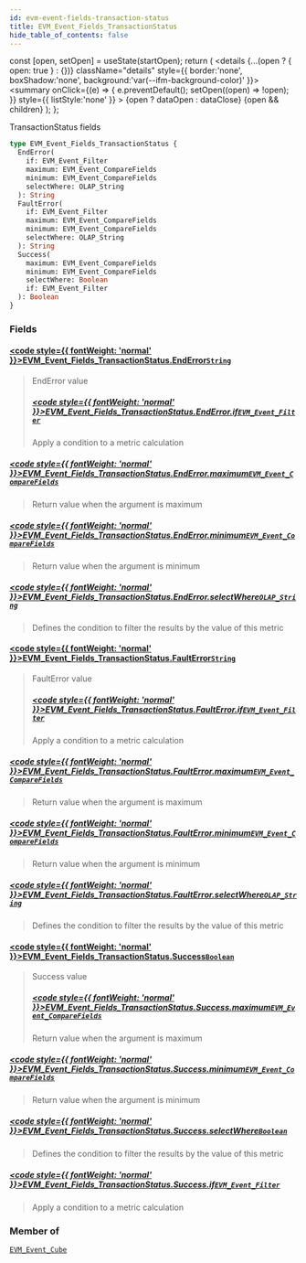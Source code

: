 ```yaml
---
id: evm-event-fields-transaction-status
title: EVM_Event_Fields_TransactionStatus
hide_table_of_contents: false
---
```







  const [open, setOpen] = useState(startOpen);
  return (
    <details {...(open ? { open: true } : {})} className="details" style={{ border:'none', boxShadow:'none', background:'var(--ifm-background-color)' }}>
      <summary
        onClick={(e) => {
          e.preventDefault();
          setOpen((open) => !open);
        }}
        style={{ listStyle:'none' }}
      >
      {open ? dataOpen : dataClose}
      </summary>
      {open && children}
    </details>
  );
};








TransactionStatus fields


```graphql
type EVM_Event_Fields_TransactionStatus {
  EndError(
    if: EVM_Event_Filter
    maximum: EVM_Event_CompareFields
    minimum: EVM_Event_CompareFields
    selectWhere: OLAP_String
  ): String
  FaultError(
    if: EVM_Event_Filter
    maximum: EVM_Event_CompareFields
    minimum: EVM_Event_CompareFields
    selectWhere: OLAP_String
  ): String
  Success(
    maximum: EVM_Event_CompareFields
    minimum: EVM_Event_CompareFields
    selectWhere: Boolean
    if: EVM_Event_Filter
  ): Boolean
}
```




### Fields

#### [<code style={{ fontWeight: 'normal' }}>EVM_Event_Fields_TransactionStatus.<b>EndError</b></code>](#)<Bullet />[`String`](/docs/graphql-reference/scalars/string) <Badge class="badge badge--secondary" text="scalar"/> 
> 
> 
> EndError value
> ##### [<code style={{ fontWeight: 'normal' }}>EVM_Event_Fields_TransactionStatus.EndError.<b>if</b></code>](#)<Bullet />[`EVM_Event_Filter`](/docs/graphql-reference/inputs/evm-event-filter) <Badge class="badge badge--secondary" text="input"/> 
> 
> 
> Apply a condition to a metric calculation
> 

##### [<code style={{ fontWeight: 'normal' }}>EVM_Event_Fields_TransactionStatus.EndError.<b>maximum</b></code>](#)<Bullet />[`EVM_Event_CompareFields`](/docs/graphql-reference/enums/evm-event-compare-fields) <Badge class="badge badge--secondary" text="enum"/> 
> 
> 
> Return value when the argument is maximum
> 

##### [<code style={{ fontWeight: 'normal' }}>EVM_Event_Fields_TransactionStatus.EndError.<b>minimum</b></code>](#)<Bullet />[`EVM_Event_CompareFields`](/docs/graphql-reference/enums/evm-event-compare-fields) <Badge class="badge badge--secondary" text="enum"/> 
> 
> 
> Return value when the argument is minimum
> 

##### [<code style={{ fontWeight: 'normal' }}>EVM_Event_Fields_TransactionStatus.EndError.<b>selectWhere</b></code>](#)<Bullet />[`OLAP_String`](/docs/graphql-reference/inputs/olap-string) <Badge class="badge badge--secondary" text="input"/> 
> 
> 
> Defines the condition to filter the results by the value of this metric
> 

#### [<code style={{ fontWeight: 'normal' }}>EVM_Event_Fields_TransactionStatus.<b>FaultError</b></code>](#)<Bullet />[`String`](/docs/graphql-reference/scalars/string) <Badge class="badge badge--secondary" text="scalar"/> 
> 
> 
> FaultError value
> ##### [<code style={{ fontWeight: 'normal' }}>EVM_Event_Fields_TransactionStatus.FaultError.<b>if</b></code>](#)<Bullet />[`EVM_Event_Filter`](/docs/graphql-reference/inputs/evm-event-filter) <Badge class="badge badge--secondary" text="input"/> 
> 
> 
> Apply a condition to a metric calculation
> 

##### [<code style={{ fontWeight: 'normal' }}>EVM_Event_Fields_TransactionStatus.FaultError.<b>maximum</b></code>](#)<Bullet />[`EVM_Event_CompareFields`](/docs/graphql-reference/enums/evm-event-compare-fields) <Badge class="badge badge--secondary" text="enum"/> 
> 
> 
> Return value when the argument is maximum
> 

##### [<code style={{ fontWeight: 'normal' }}>EVM_Event_Fields_TransactionStatus.FaultError.<b>minimum</b></code>](#)<Bullet />[`EVM_Event_CompareFields`](/docs/graphql-reference/enums/evm-event-compare-fields) <Badge class="badge badge--secondary" text="enum"/> 
> 
> 
> Return value when the argument is minimum
> 

##### [<code style={{ fontWeight: 'normal' }}>EVM_Event_Fields_TransactionStatus.FaultError.<b>selectWhere</b></code>](#)<Bullet />[`OLAP_String`](/docs/graphql-reference/inputs/olap-string) <Badge class="badge badge--secondary" text="input"/> 
> 
> 
> Defines the condition to filter the results by the value of this metric
> 

#### [<code style={{ fontWeight: 'normal' }}>EVM_Event_Fields_TransactionStatus.<b>Success</b></code>](#)<Bullet />[`Boolean`](/docs/graphql-reference/scalars/boolean) <Badge class="badge badge--secondary" text="scalar"/> 
> 
> 
> Success value
> ##### [<code style={{ fontWeight: 'normal' }}>EVM_Event_Fields_TransactionStatus.Success.<b>maximum</b></code>](#)<Bullet />[`EVM_Event_CompareFields`](/docs/graphql-reference/enums/evm-event-compare-fields) <Badge class="badge badge--secondary" text="enum"/> 
> 
> 
> Return value when the argument is maximum
> 

##### [<code style={{ fontWeight: 'normal' }}>EVM_Event_Fields_TransactionStatus.Success.<b>minimum</b></code>](#)<Bullet />[`EVM_Event_CompareFields`](/docs/graphql-reference/enums/evm-event-compare-fields) <Badge class="badge badge--secondary" text="enum"/> 
> 
> 
> Return value when the argument is minimum
> 

##### [<code style={{ fontWeight: 'normal' }}>EVM_Event_Fields_TransactionStatus.Success.<b>selectWhere</b></code>](#)<Bullet />[`Boolean`](/docs/graphql-reference/scalars/boolean) <Badge class="badge badge--secondary" text="scalar"/> 
> 
> 
> Defines the condition to filter the results by the value of this metric
> 

##### [<code style={{ fontWeight: 'normal' }}>EVM_Event_Fields_TransactionStatus.Success.<b>if</b></code>](#)<Bullet />[`EVM_Event_Filter`](/docs/graphql-reference/inputs/evm-event-filter) <Badge class="badge badge--secondary" text="input"/> 
> 
> 
> Apply a condition to a metric calculation
> 



### Member of

[`EVM_Event_Cube`](/docs/graphql-reference/objects/evm-event-cube)  <Badge class="badge badge--secondary" text="object"/>

